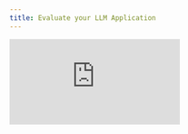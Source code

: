```yaml
---
title: Evaluate your LLM Application
---
```


<div style={{
    position: 'relative',
    paddingBottom: '56.25%', // 16:9 aspect ratio
    height: 0,
    overflow: 'hidden',
    maxWidth: '100%',
    marginBottom: '20px'
}}>
    <iframe
        src="https://www.loom.com/embed/fdcb38aca1dc4566b7bee20f7a22ded4?sid=de77c73f-9da3-4d90-bcbd-36440b8bd38f"
        frameborder="0"
        webkitallowfullscreen
        mozallowfullscreen
        allowfullscreen
        style={{
            position: 'absolute',
            top: 0,
            left: 0,
            width: '100%',
            height: '100%',
        }}
    />
</div>

## Bringing It All Together: Complete LLM Evaluation

This comprehensive video demonstrates the complete evaluation workflow in Opik, where datasets and metrics come together to systematically assess LLM performance. You'll see a practical comparison between GPT-4 and Gemini models on a RAG application, learn about prompt versioning, experiment management, and discover how to make data-driven decisions for production deployment. This is where all previous concepts unite into actionable insights.

## Key Highlights

- **End-to-End Evaluation Workflow**: Run complete evaluations that process datasets, apply models, and score outputs using defined metrics in a systematic pipeline
- **Prompt Management & Versioning**: Use Opik's prompt class to create versioned prompts with commit history, ensuring reproducibility and saving time/money
- **Multi-Model Benchmarking**: Compare different models (GPT-4 vs Gemini) side-by-side using evaluation tasks and systematic scoring across identical datasets
- **Smart Experiment Organization**: Name experiments strategically (e.g., by model name) for easy identification and comparison rather than relying on random generated names
- **Live Experiment Monitoring**: Track evaluation progress in real-time through the Opik UI, viewing dataset processing and results as they're generated
- **Side-by-Side Comparison**: Use the compare feature to evaluate multiple experiments simultaneously, making model selection decisions based on quantitative metrics
- **Template Generation**: Leverage the "Create New Experiment" button to automatically generate evaluation scripts with selected metrics for reuse in Python
- **Trace-Level Inspection**: Dive deep into individual responses by opening traces from experiment results to understand model behavior and decision paths
- **Data-Driven Production Decisions**: Choose the best-performing prompts and models based on concrete metrics rather than subjective assessment, building confidence for deployment
